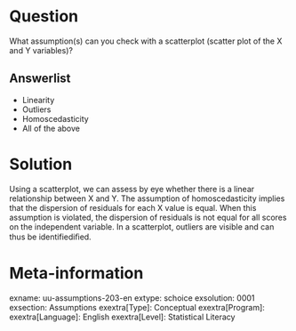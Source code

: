 Question
========
What assumption(s) can you check with a scatterplot (scatter plot of the X and Y variables)?

Answerlist
----------
* Linearity
* Outliers
* Homoscedasticity
* All of the above


Solution
========
Using a scatterplot, we can assess by eye whether there is a linear relationship between X and Y. The assumption of homoscedasticity implies that the dispersion of residuals for each X value is equal. When this assumption is violated, the dispersion of residuals is not equal for all scores on the independent variable. In a scatterplot, outliers are visible and can thus be identifiediﬁed.

Meta-information
================
exname: uu-assumptions-203-en
extype: schoice
exsolution: 0001
exsection: Assumptions
exextra[Type]: Conceptual
exextra[Program]: 
exextra[Language]: English
exextra[Level]: Statistical Literacy

